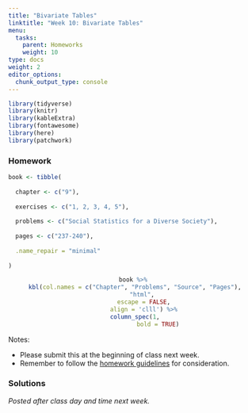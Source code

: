 ```yaml
---
title: "Bivariate Tables"
linktitle: "Week 10: Bivariate Tables"
menu:
  tasks:
    parent: Homeworks
    weight: 10
type: docs
weight: 2
editor_options: 
  chunk_output_type: console
---
```


```r
library(tidyverse)
library(knitr)
library(kableExtra)
library(fontawesome)
library(here)
library(patchwork)
```

<style>
span.boxed {
  border: 0px solid #FFFFFF;
  padding: 5px;
  color: #FFFFFF;
  background-color: #005b96;
  display: inline;
} 

table {
   margin-left: auto;
   margin-right: auto;
}

table thead th { border-bottom: 1px solid #ddd; 
}

th, td { padding: 5px; 
}

tr:nth-child(even) { background: #ffffff; 
}
</style>

### Homework
```r
book <- tibble(
  
  chapter <- c("9"),
  
  exercises <- c("1, 2, 3, 4, 5"),
  
  problems <- c("Social Statistics for a Diverse Society"),
  
  pages <- c("237-240"),
  
  .name_repair = "minimal"
  
)
```

<center>
```r
book %>%
  kbl(col.names = c("Chapter", "Problems", "Source", "Pages"), 
      "html", 
      escape = FALSE,
      align = 'clll') %>%
  column_spec(1, 
              bold = TRUE)
```
</center>

Notes: 

- Please submit this at the beginning of class next week.
- Remember to follow the [homework guidelines](/tasks/#homeworks) for consideration.

<!--
to the Submission Portal on [ecampus](https://ecampus.wvu.edu/){target="_blank"} by 11:59 PM next Wednesday.<br>
-->

### Solutions

*Posted after class day and time next week.*

<!--
*Note: To stay consistent with the general literature, the* $\chi^2$ *value obtained will be referenced by the variable* $\chi^2_{obt}$.

<details><summary>1</summary>
<p>
a. <span class="boxed">The *independent variable* is sex</span> while <span class="boxed">the *dependent variable* is fear of walking alone at night</span>.
<div align="center">
<div style="width: 50%; margin:0 left;text-align: left;">
```r

walking1 <- tibble(

Choice = c("Yes", 
 "No"),

Male = c("2 (22%)", 
"7 (78%)"),

Female = c("8 (73%)", 
 "3 (27%)"),
) 

walking1 %>%
kable(align = 'lcc',
 booktabs = TRUE, 
 linesep = "",
 escape = FALSE) %>%
kable_styling(full_width = FALSE) 
```
</div>
</div>

b. Approximately $73$% of women are afraid to walk alone in their neighborhoods at night, whereas approximately $22$% of men said the same. This amounts to about a <span class="boxed">$51$% difference between women and men who are not afraid to walk alone at night</span>, indicating a strong relationship. It is important to keep in mind that our small sample size limits the generalizability of these results. 

c. There does not appear to be much of a relationship between homeownership and fear of walking alone at night. The majority in both homeownership categories ($54$% and $55$%) indicated that <span class="boxed">they were not afraid of walking alone at night in their neighborhood</span>. 
<div align="center">
<div style="width: 50%; margin:0 left;text-align: left;">
```r
walking2 <- tibble(

Response = c("Yes", 
 "No"),

Male = c("4 (44%)", 
"5 (54%)"),

Female = c("5 (45%)", 
 "6 (55%)"),
) 

walking2 %>%
kable(align = 'lcc',
 booktabs = TRUE, 
 linesep = "",
 escape = FALSE) %>%
kable_styling(full_width = FALSE) 
```
</div>
</div>
</p>
</details>

<details><summary>2</summary>
<p>
a. The <span class="boxed">the *independent variable* is AGE</span> independent variable and measured in categories.

b. The independent variable <span class="boxed">*AGE*</span> is ordinal while the dependent variable <span class="boxed">*PRES16* is nominal</span>. 

c. There appears to be a relationship between age and who a respondent voted for in the 2016 U.S. presidential election. Of those surveyed, $55.4$% voted for Clinton, whereas only $35.4$% voted for Trump. However, far more younger people voted for Clinton than Trump. Take for example the categories 18–29 and 30–39. Of those 18–29 years of age, $65.7$% voted for Clinton as compared to $19.2$% of those of the same age group that voted for Trump ($19.2$%). Similarly, $61.1$% of those between 30 and 39 voted for Clinton, whereas only $26.8$% of the same age group voted for Trump.
</p>
</details>

<details><summary>3</summary>
<p>
a. Based on the student’s argument, <span class="boxed">the *independent variable* is race</span> and <span class="boxed">the *dependent variable* is home ownership</span>.

b. We have $$\dfrac{539}{857} \approx 0.6289$$ or about <span class="boxed">$63$%</span>.

c. <span class="boxed">There appears to be a relationship between race and home ownership</span>. While $63$% of those surveyed report owning a home, far less Black respondents report such ($41.3$%) than White respondents ($67.7$%). Furthermore, $58.7$% of Black respondents rent as compared to $32.3$% of White respondents.
</p>
</details>

<details><summary>4</summary>
<p>
a. The <span class="boxed">*independent variable* is the respondent's age</span> while the <span class="boxed">*dependent variable* is home ownership</span>.

b. <span class="boxed">Yes</span>, there appears to be a relationship between age and home ownership. While $51$% of all those surveyed are home owners, a far greater percentage of those 50–59 years-of-age are home owners ($65.7$%) than all other age categories, especially those between 18 and 29 years-of-age.

c. *Possible answers*: student loan debt - a person might not be able to save up for a down payment - and city of residence - home ownership in San Francisco or New York City is impossible for many people due to home values.
</p>
</details>

<details><summary>5</summary>
<p>
<span class="boxed">There appears to be a relationship between race and the frequency of being drunk in the last 12 months</span>. The majority of students ($60$%) are likely to report not being drunk in the last 12 months. However, the percentage of students being drunk at least 3 or more times is highest for Whites ($28$%), followed by Hispanic ($16$%) and Black ($11$%) students.
<div align="center">
<div style="width: 50%; margin:0 left;text-align: left;">
```r
drunk <- tibble(

Frequency = c("None", 
 "1-2 times",
 "3-5 times",
 "> 6 times",
 "Total"),

Black = c("359 (75%)", 
"63 (13%)",
"24 (5%)",
"31 (6%)",
"477 (99%)"),

White = c("1081 (55%)", 
"342 (17%)",
"168 (8%)",
"389 (20%)",
"1980 (100%)"),

Hispanic = c("480 (67%)", 
"125 (17%)",
"50 (7%)",
"64 (9%)",
"719 (100%)"),

Total = c("1920 (60%)", 
"530 (17%)",
"242 (8%)",
"484 (15%)",
"3176 (100%)")

) 

drunk %>%
kable(align = 'lccccc',
 booktabs = TRUE, 
 linesep = "",
 escape = FALSE) %>%
kable_styling(full_width = FALSE) 
```
</div>
</div>
</p>
</details>
-->
